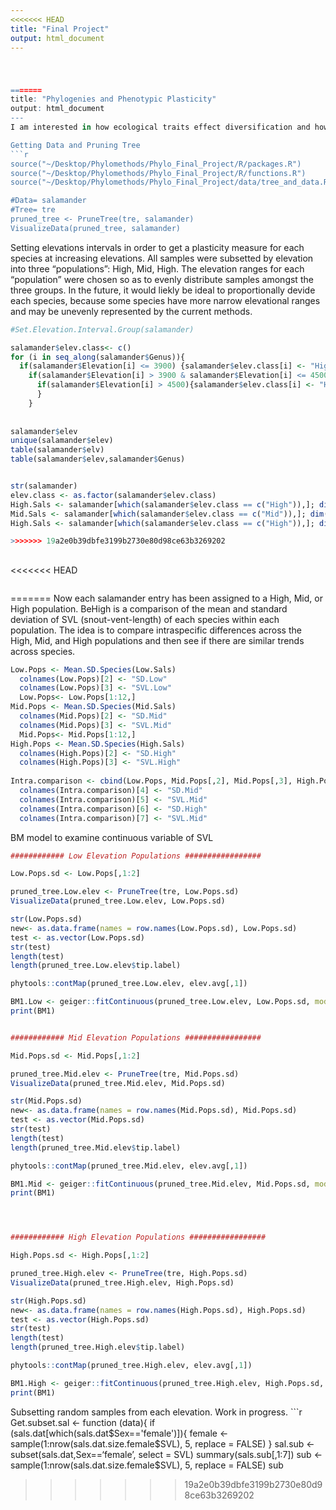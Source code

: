 ```yaml
---
<<<<<<< HEAD
title: "Final Project"
output: html_document
---
```


```r

```

#

```r
=======
title: "Phylogenies and Phenotypic Plasticity"
output: html_document
---
I am interested in how ecological traits effect diversification and how elevation effects plasticity. Additionally, I am interested in examining how sample size effects the amount of intraspecific variation (i.e. phenotypic plasticity) represented in tips and how sample size effects the evolutionary rates in BM models. Data from type specimens or samples from various populations are often averaged to characterize discrete or continuous traits. However small sample sizes can not capture phenotypic variability within a species that are driven by differences in abiotic and biotic conditions across the species range. James Organ's salamander dataset includes body size measurements from over 12,000 salamanders (7,000 adults) from six elevational transects along Whitetop Mountain and Mt Rogers in the Balsam Mountians of Virginia. This extensive dataset from indivudals all within a small geographic area provides an interesting opportunity to see 1) how sample size effects recorded plasticity/variability for a species and 2) how evolutionary rates change across populations and elevations. 

Getting Data and Pruning Tree
```r
source("~/Desktop/Phylomethods/Phylo_Final_Project/R/packages.R")  
source("~/Desktop/Phylomethods/Phylo_Final_Project/R/functions.R")
source("~/Desktop/Phylomethods/Phylo_Final_Project/data/tree_and_data.R") 

#Data= salamander
#Tree= tre
pruned_tree <- PruneTree(tre, salamander)
VisualizeData(pruned_tree, salamander)
```

Setting elevations intervals in order to get a plasticity measure for each species at increasing elevations. All samples were subsetted by elevation into three "populations": High, Mid, High. The elevation ranges for each "population" were chosen so as to evenly distribute samples amongst the three groups. In the future, it would liekly be ideal to proportionally devide each species, because some species have more narrow elevational ranges and may be unevenly represented by the current methods. 
```r
#Set.Elevation.Interval.Group(salamander)

salamander$elev.class<- c()
for (i in seq_along(salamander$Genus)){
  if(salamander$Elevation[i] <= 3900) {salamander$elev.class[i] <- "High"} else {
    if(salamander$Elevation[i] > 3900 & salamander$Elevation[i] <= 4500){salamander$elev.class[i] <-"Mid"} else 
      if(salamander$Elevation[i] > 4500){salamander$elev.class[i] <- "High"} 
      }
    }
  
  
salamander$elev
unique(salamander$elev)
table(salamander$elv)
table(salamander$elev,salamander$Genus)


str(salamander)
elev.class <- as.factor(salamander$elev.class)
High.Sals <- salamander[which(salamander$elev.class == c("High")),]; dim(High.Sals)
Mid.Sals <- salamander[which(salamander$elev.class == c("Mid")),]; dim(Mid.Sals)
High.Sals <- salamander[which(salamander$elev.class == c("High")),]; dim(High.Sals)

>>>>>>> 19a2e0b39dbfe3199b2730e80d98ce63b3269202

```

##
<<<<<<< HEAD

```r

```

=======
Now each salamander entry has been assigned to a High, Mid, or High population. BeHigh is a comparison of the mean and standard deviation of SVL (snout-vent-length) of each species within each population. The idea is to compare intraspecific differences across the High, Mid, and High populations and then see if there are similar trends across species. 
```r
Low.Pops <- Mean.SD.Species(Low.Sals)
  colnames(Low.Pops)[2] <- "SD.Low"
  colnames(Low.Pops)[3] <- "SVL.Low"
  Low.Pops<- Low.Pops[1:12,]
Mid.Pops <- Mean.SD.Species(Mid.Sals)
  colnames(Mid.Pops)[2] <- "SD.Mid"
  colnames(Mid.Pops)[3] <- "SVL.Mid"
  Mid.Pops<- Mid.Pops[1:12,]
High.Pops <- Mean.SD.Species(High.Sals)
  colnames(High.Pops)[2] <- "SD.High"
  colnames(High.Pops)[3] <- "SVL.High"
  
Intra.comparison <- cbind(Low.Pops, Mid.Pops[,2], Mid.Pops[,3], High.Pops[,2], High.Pops[,3])
  colnames(Intra.comparison)[4] <- "SD.Mid"
  colnames(Intra.comparison)[5] <- "SVL.Mid"
  colnames(Intra.comparison)[6] <- "SD.High"
  colnames(Intra.comparison)[7] <- "SVL.Mid"
```

BM model to examine continuous variable of SVL 
```r
############ Low Elevation Populations #################

Low.Pops.sd <- Low.Pops[,1:2]

pruned_tree.Low.elev <- PruneTree(tre, Low.Pops.sd)
VisualizeData(pruned_tree.Low.elev, Low.Pops.sd)

str(Low.Pops.sd)
new<- as.data.frame(names = row.names(Low.Pops.sd), Low.Pops.sd)
test <- as.vector(Low.Pops.sd)
str(test)
length(test)
length(pruned_tree.Low.elev$tip.label)

phytools::contMap(pruned_tree.Low.elev, elev.avg[,1])

BM1.Low <- geiger::fitContinuous(pruned_tree.Low.elev, Low.Pops.sd, model="BM") 
print(BM1)


############ Mid Elevation Populations #################

Mid.Pops.sd <- Mid.Pops[,1:2]

pruned_tree.Mid.elev <- PruneTree(tre, Mid.Pops.sd)
VisualizeData(pruned_tree.Mid.elev, Mid.Pops.sd)

str(Mid.Pops.sd)
new<- as.data.frame(names = row.names(Mid.Pops.sd), Mid.Pops.sd)
test <- as.vector(Mid.Pops.sd)
str(test)
length(test)
length(pruned_tree.Mid.elev$tip.label)

phytools::contMap(pruned_tree.Mid.elev, elev.avg[,1])

BM1.Mid <- geiger::fitContinuous(pruned_tree.Mid.elev, Mid.Pops.sd, model="BM") 
print(BM1)




############ High Elevation Populations #################

High.Pops.sd <- High.Pops[,1:2]

pruned_tree.High.elev <- PruneTree(tre, High.Pops.sd)
VisualizeData(pruned_tree.High.elev, High.Pops.sd)

str(High.Pops.sd)
new<- as.data.frame(names = row.names(High.Pops.sd), High.Pops.sd)
test <- as.vector(High.Pops.sd)
str(test)
length(test)
length(pruned_tree.High.elev$tip.label)

phytools::contMap(pruned_tree.High.elev, elev.avg[,1])

BM1.High <- geiger::fitContinuous(pruned_tree.High.elev, High.Pops.sd, model="BM") 
print(BM1)

```

Subsetting random samples from each elevation. Work in progress. 
```r
Get.subset.sal <- function (data){
  if (sals.dat[which(sals.dat$Sex=='female')]){
    female <- sample(1:nrow(sals.dat.size.female$SVL), 5, replace = FALSE)
  }
  sal.sub <- subset(sals.dat,Sex=='female', select = SVL)
  summary(sals.sub[,1:7]) 
  sub <- sample(1:nrow(sals.dat.size.female$SVL), 5, replace = FALSE)
  sub





>>>>>>> 19a2e0b39dbfe3199b2730e80d98ce63b3269202

